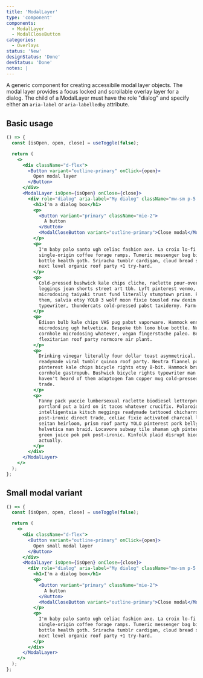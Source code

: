 ```yaml
---
title: 'ModalLayer'
type: 'component'
components:
  - ModalLayer
  - ModalCloseButton
categories:
  - Overlays
status: 'New'
designStatus: 'Done'
devStatus: 'Done'
notes: |
---
```


A generic component for creating accessibile modal layer objects. The modal layer provides a focus locked and scrollable overlay layer for a dialog. The child of a ModalLayer must have the role "dialog" and specify either an `aria-label` or `aria-labelledby` attribute.

## Basic usage

```jsx live
() => {
  const [isOpen, open, close] = useToggle(false);

  return (
    <>
      <div className="d-flex">
        <Button variant="outline-primary" onClick={open}>
          Open modal layer
        </Button>
      </div>
      <ModalLayer isOpen={isOpen} onClose={close}>
        <div role="dialog" aria-label="My dialog" className="mw-sm p-5 bg-white mx-auto my-5">
          <h1>I'm a dialog box</h1>
          <p>
            <Button variant="primary" className="mie-2">
              A button
            </Button>
            <ModalCloseButton variant="outline-primary">Close modal</ModalCloseButton>
          </p>
          <p>
            I'm baby palo santo ugh celiac fashion axe. La croix lo-fi venmo whatever. Beard man braid migas
            single-origin coffee forage ramps. Tumeric messenger bag bicycle rights wayfarers, try-hard cronut blue
            bottle health goth. Sriracha tumblr cardigan, cloud bread succulents tumeric copper mug marfa semiotics woke
            next level organic roof party +1 try-hard.
          </p>
          <p>
            Cold-pressed bushwick kale chips cliche, raclette pour-over brooklyn godard tbh. Bitters distillery neutra
            leggings jean shorts street art tbh. Lyft pinterest venmo, food truck small batch try-hard banh mi sriracha
            microdosing taiyaki trust fund literally stumptown prism. Pok pok lo-fi fam you probably haven't heard of
            them, salvia etsy YOLO 3 wolf moon fixie tousled raw denim retro farm-to-table hashtag. Godard waistcoat
            typewriter, thundercats cold-pressed pabst taxidermy. Farm-to-table taxidermy artisan everyday carry.
          </p>
          <p>
            Edison bulb kale chips VHS pug pabst vaporware. Hammock ennui vape farm-to-table vegan literally disrupt
            microdosing ugh helvetica. Bespoke tbh lomo blue bottle. Next level try-hard readymade mixtape. Cliche
            cornhole microdosing whatever, vegan fingerstache paleo. Before they sold out YOLO enamel pin, celiac retro
            flexitarian roof party normcore air plant.
          </p>
          <p>
            Drinking vinegar literally four dollar toast asymmetrical. Godard hella seitan, gluten-free selvage
            readymade viral tumblr quinoa roof party. Neutra flannel pop-up craft beer live-edge pour-over. Humblebrag
            pinterest kale chips bicycle rights etsy 8-bit. Hammock brunch gentrify, hot chicken actually chillwave
            cornhole gastropub. Bushwick bicycle rights typewriter man bun coloring book. Plaid bespoke you probably
            haven't heard of them adaptogen fam copper mug cold-pressed organic cred retro salvia chicharrones direct
            trade.
          </p>
          <p>
            Fanny pack yuccie lumbersexual raclette biodiesel letterpress plaid hoodie cornhole ugh listicle. Distillery
            portland put a bird on it tacos whatever crucifix. Polaroid ethical jean shorts swag truffaut,
            intelligentsia kitsch meggings readymade tattooed chicharrones waistcoat artisan heirloom. Kickstarter
            post-ironic direct trade, celiac fixie activated charcoal lomo hella quinoa twee cardigan tousled. VHS woke
            seitan heirloom, prism roof party YOLO pinterest pork belly iPhone dreamcatcher tattooed succulents
            helvetica man braid. Locavore subway tile shaman ugh pinterest vaporware quinoa wolf crucifix shoreditch
            green juice pok pok post-ironic. Kinfolk plaid disrupt biodiesel leggings PBR&B glossier sartorial pop-up
            actually.
          </p>
        </div>
      </ModalLayer>
    </>
  );
};
```

## Small modal variant

```jsx live
() => {
  const [isOpen, open, close] = useToggle(false);

  return (
    <>
      <div className="d-flex">
        <Button variant="outline-primary" onClick={open}>
          Open small modal layer
        </Button>
      </div>
      <ModalLayer isOpen={isOpen} onClose={close}>
        <div role="dialog" aria-label="My dialog" className="mw-sm p-5 bg-white mx-auto my-5">
          <h1>I'm a dialog box</h1>
          <p>
            <Button variant="primary" className="mie-2">
              A button
            </Button>
            <ModalCloseButton variant="outline-primary">Close modal</ModalCloseButton>
          </p>
          <p>
            I'm baby palo santo ugh celiac fashion axe. La croix lo-fi venmo whatever. Beard man braid migas
            single-origin coffee forage ramps. Tumeric messenger bag bicycle rights wayfarers, try-hard cronut blue
            bottle health goth. Sriracha tumblr cardigan, cloud bread succulents tumeric copper mug marfa semiotics woke
            next level organic roof party +1 try-hard.
          </p>
        </div>
      </ModalLayer>
    </>
  );
};
```
